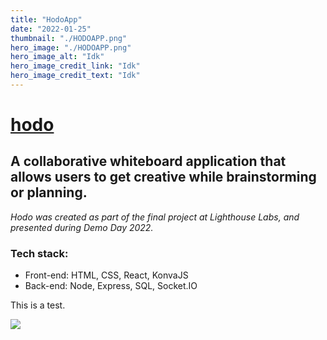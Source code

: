 ```yaml
---
title: "HodoApp"
date: "2022-01-25"
thumbnail: "./HODOAPP.png"
hero_image: "./HODOAPP.png"
hero_image_alt: "Idk"
hero_image_credit_link: "Idk"
hero_image_credit_text: "Idk"
---
```


<div className="workInfo">

# [ hodo ](https://github.com/bernadetteabalos/hodo-app)
## A collaborative whiteboard application that allows users to get creative while brainstorming or planning.


_Hodo was created as part of the final project at Lighthouse Labs, and presented during Demo Day 2022._

### Tech stack:

- Front-end: HTML, CSS, React, KonvaJS
- Back-end: Node, Express, SQL, Socket.IO

</div>

<div>

This is a test.

</div>

<div>

<img className="workImage" src="https://github.com/bernadetteabalos/bernadette-abalos/blob/24e6608fc5d4cdc486252494292c21ffb2c9701c/blog/hodo/HODOAPP.png?raw=true" />

</div>